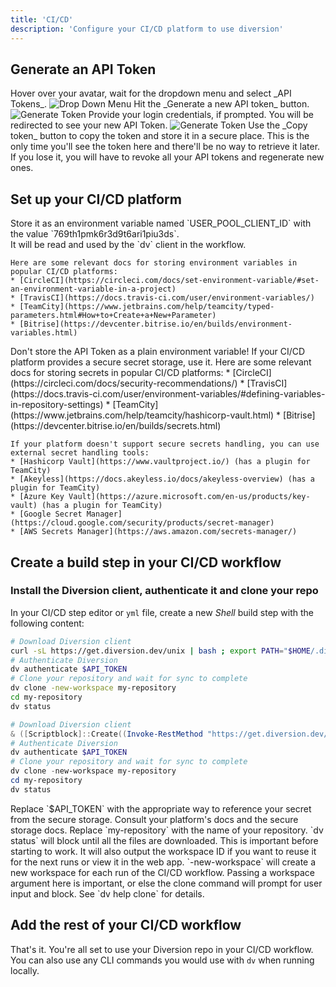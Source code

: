 ```yaml
---
title: 'CI/CD'
description: 'Configure your CI/CD platform to use diversion'
---
```


## Generate an API Token

<Steps>
  <Step title="Navigate to the tokens page">
    Hover over your avatar, wait for the dropdown menu and select _API Tokens_.
    <img alt="Drop Down Menu" style={{width: '90%', borderRadius: '1.5rem', border: '.3rem solid #555', boxShadow: '0 0 1rem #888' }} src="/images/nav-api-tokens.png" />
  </Step>
  <Step title="Generate a new token">
    Hit the _Generate a new API token_ button.
    <img alt="Generate Token" style={{width: '90%', borderRadius: '1.5rem', border: '.3rem solid #555', boxShadow: '0 0 1rem #888' }} src="/images/api-tokens-buttons.png" />
    Provide your login credentials, if prompted.
    You will be redirected to see your new API Token.
    <img alt="Generate Token" style={{width: '90%', borderRadius: '1.5rem', border: '.3rem solid #555', boxShadow: '0 0 1rem #888' }} src="/images/copy-api-token.png" />
    Use the _Copy token_ button to copy the token and store it in a secure place.
    <Note>This is the only time you'll see the token here and there'll be no way to retrieve it later.
    If you lose it, you will have to revoke all your API tokens and regenerate new ones.</Note>
  </Step>
</Steps>

## Set up your CI/CD platform

<Steps>
  <Step title="Store the Diversion client ID">
    Store it as an environment variable named `USER_POOL_CLIENT_ID` with the value `769th1pmk6r3d9t6ari1piu3ds`.<br/>
    It will be read and used by the `dv` client in the workflow.

    Here are some relevant docs for storing environment variables in popular CI/CD platforms:
    * [CircleCI](https://circleci.com/docs/set-environment-variable/#set-an-environment-variable-in-a-project)
    * [TravisCI](https://docs.travis-ci.com/user/environment-variables/)
    * [TeamCity](https://www.jetbrains.com/help/teamcity/typed-parameters.html#How+to+Create+a+New+Parameter)
    * [Bitrise](https://devcenter.bitrise.io/en/builds/environment-variables.html)
  </Step>
  <Step title="Store the API Token securely">
    <Note>Don't store the API Token as a plain environment variable! If your CI/CD platform provides a secure
    secret storage, use it.</Note>
    Here are some relevant docs for storing secrets in popular CI/CD platforms:
    * [CircleCI](https://circleci.com/docs/security-recommendations/)
    * [TravisCI](https://docs.travis-ci.com/user/environment-variables/#defining-variables-in-repository-settings)
    * [TeamCity](https://www.jetbrains.com/help/teamcity/hashicorp-vault.html)
    * [Bitrise](https://devcenter.bitrise.io/en/builds/secrets.html)

    If your platform doesn't support secure secrets handling, you can use external secret handling tools:
    * [Hashicorp Vault](https://www.vaultproject.io/) (has a plugin for TeamCity)
    * [Akeyless](https://docs.akeyless.io/docs/akeyless-overview) (has a plugin for TeamCity)
    * [Azure Key Vault](https://azure.microsoft.com/en-us/products/key-vault) (has a plugin for TeamCity)
    * [Google Secret Manager](https://cloud.google.com/security/products/secret-manager)
    * [AWS Secrets Manager](https://aws.amazon.com/secrets-manager/)
  </Step>
</Steps>

## Create a build step in your CI/CD workflow
### Install the Diversion client, authenticate it and clone your repo

In your CI/CD step editor or `yml` file, create a new _Shell_ build step with the following content:
<CodeGroup>

```bash Mac/Linux
# Download Diversion client
curl -sL https://get.diversion.dev/unix | bash ; export PATH="$HOME/.diversion/bin:$PATH"
# Authenticate Diversion
dv authenticate $API_TOKEN
# Clone your repository and wait for sync to complete
dv clone -new-workspace my-repository
cd my-repository
dv status
```

```powershell Windows
# Download Diversion client
& ([Scriptblock]::Create((Invoke-RestMethod "https://get.diversion.dev/win")))
# Authenticate Diversion
dv authenticate $API_TOKEN
# Clone your repository and wait for sync to complete
dv clone -new-workspace my-repository
cd my-repository
dv status
```

</CodeGroup>
<Note>Replace `$API_TOKEN` with the appropriate way to reference your secret from the secure storage.
Consult your platform's docs and the secure storage docs.</Note>
<Note>Replace `my-repository` with the name of your repository.</Note>
<Note>`dv status` will block until all the files are downloaded. This is important before starting to work.
It will also output the workspace ID if you want to reuse it for the next runs or view it in the web app.</Note>
<Note>`-new-workspace` will create a new workspace for each run of the CI/CD workflow. Passing a workspace argument here
is important, or else the clone command will prompt for user input and block. See `dv help clone` for details.</Note>

## Add the rest of your CI/CD workflow

That's it. You're all set to use your Diversion repo in your CI/CD workflow. You can also use any CLI commands you would
use with `dv` when running locally.
